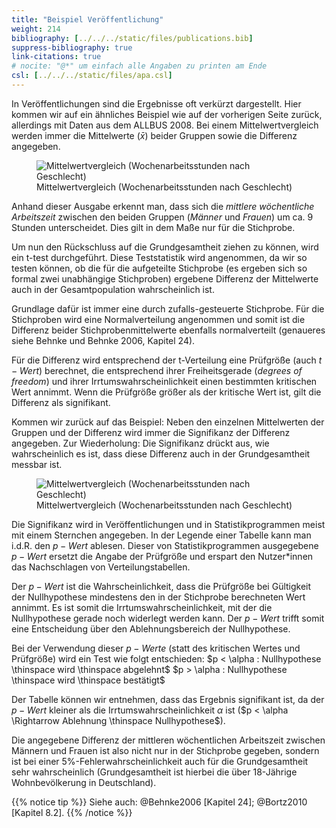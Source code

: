 ```yaml
---
title: "Beispiel Veröffentlichung"
weight: 214
bibliography: [../../../static/files/publications.bib]
suppress-bibliography: true
link-citations: true
# nocite: "@*" um einfach alle Angaben zu printen am Ende
csl: [../../../static/files/apa.csl]
---
```


In Veröffentlichungen sind die Ergebnisse oft verkürzt dargestellt. Hier kommen wir auf ein ähnliches Beispiel wie auf der vorherigen Seite zurück, allerdings mit Daten aus dem ALLBUS 2008. Bei einem Mittelwertvergleich werden immer die Mittelwerte ($\bar{x}$) beider Gruppen sowie die Differenz angegeben.

![Mittelwertvergleich (Wochenarbeitsstunden nach Geschlecht)](../images/mittelwertvergleich-beispiel1.png)

Anhand dieser Ausgabe erkennt man, dass sich die *mittlere wöchentliche Arbeitszeit* zwischen den beiden Gruppen (*Männer* und *Frauen*) um ca. $9$ Stunden unterscheidet. Dies gilt in dem Maße nur für die Stichprobe.

Um nun den Rückschluss auf die Grundgesamtheit ziehen zu können, wird ein t-test durchgeführt. Diese Teststatistik wird angenommen, da wir so testen können, ob die für die aufgeteilte Stichprobe (es ergeben sich so formal zwei unabhängige Stichproben) ergebene Differenz der Mittelwerte auch in der Gesamtpopulation wahrscheinlich ist.

Grundlage dafür ist immer eine durch zufalls-gesteuerte Stichprobe. Für die Stichproben wird eine Normalverteilung angenommen und somit ist die Differenz beider Stichprobenmittelwerte ebenfalls normalverteilt (genaueres siehe Behnke und Behnke 2006, Kapitel 24).

Für die Differenz wird entsprechend der t-Verteilung eine Prüfgröße (auch $t−Wert$) berechnet, die entsprechend ihrer Freiheitsgerade (*degrees of freedom*) und ihrer Irrtumswahrscheinlichkeit einen bestimmten kritischen Wert annimmt. Wenn die Prüfgröße größer als der kritische Wert ist, gilt die Differenz als signifikant.

Kommen wir zurück auf das Beispiel: Neben den einzelnen Mittelwerten der Gruppen und der Differenz wird immer die Signifikanz der Differenz angegeben. Zur Wiederholung: Die Signifikanz drückt aus, wie wahrscheinlich es ist, dass diese Differenz auch in der Grundgesamtheit messbar ist.

![Mittelwertvergleich (Wochenarbeitsstunden nach Geschlecht)](../images/mittelwertvergleich-beispiel2.png)

Die Signifikanz wird in Veröffentlichungen und in Statistikprogrammen meist mit einem Sternchen angegeben. In der Legende einer Tabelle kann man i.d.R. den $p−Wert$ ablesen. Dieser von Statistikprogrammen ausgegebene $p−Wert$ ersetzt die Angabe der Prüfgröße und erspart den Nutzer*innen das Nachschlagen von Verteilungstabellen.

Der $p−Wert$ ist die Wahrscheinlichkeit, dass die Prüfgröße bei Gültigkeit der Nullhypothese mindestens den in der Stichprobe berechneten Wert annimmt. Es ist somit die Irrtumswahrscheinlichkeit, mit der die Nullhypothese gerade noch widerlegt werden kann. Der $p−Wert$ trifft somit eine Entscheidung über den Ablehnungsbereich der Nullhypothese.

Bei der Verwendung dieser $p−Werte$ (statt des kritischen Wertes und Prüfgröße) wird ein Test wie folgt entschieden:
$p < \alpha : Nullhypothese \thinspace wird \thinspace abgelehnt$
$p > \alpha : Nullhypothese \thinspace wird \thinspace bestätigt$

Der Tabelle können wir entnehmen, dass das Ergebnis signifikant ist, da der $p−Wert$ kleiner als die Irrtumswahrscheinlichkeit $\alpha$ ist ($p < \alpha \Rightarrow Ablehnung \thinspace Nullhypothese$).

Die angegebene Differenz der mittleren wöchentlichen Arbeitszeit zwischen Männern und Frauen ist also nicht nur in der Stichprobe gegeben, sondern ist bei einer 5%-Fehlerwahrscheinlichkeit auch für die Grundgesamtheit sehr wahrscheinlich (Grundgesamtheit ist hierbei die über 18-Jährige Wohnbevölkerung in Deutschland).

{{% notice tip %}}
Siehe auch: @Behnke2006 [Kapitel 24]; @Bortz2010 [Kapitel 8.2].
{{% /notice %}}